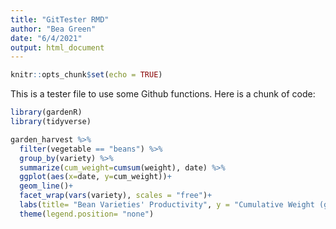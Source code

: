 ```yaml
---
title: "GitTester RMD"
author: "Bea Green"
date: "6/4/2021"
output: html_document
---
```


```r
knitr::opts_chunk$set(echo = TRUE)
```

This is a tester file to use some Github functions. Here is a chunk of code:
```r
library(gardenR)
library(tidyverse)
```

```r
garden_harvest %>% 
  filter(vegetable == "beans") %>% 
  group_by(variety) %>% 
  summarize(cum_weight=cumsum(weight), date) %>% 
  ggplot(aes(x=date, y=cum_weight))+
  geom_line()+
  facet_wrap(vars(variety), scales = "free")+
  labs(title= "Bean Varieties' Productivity", y = "Cumulative Weight (g)", x="")
  theme(legend.position= "none")
 
```


